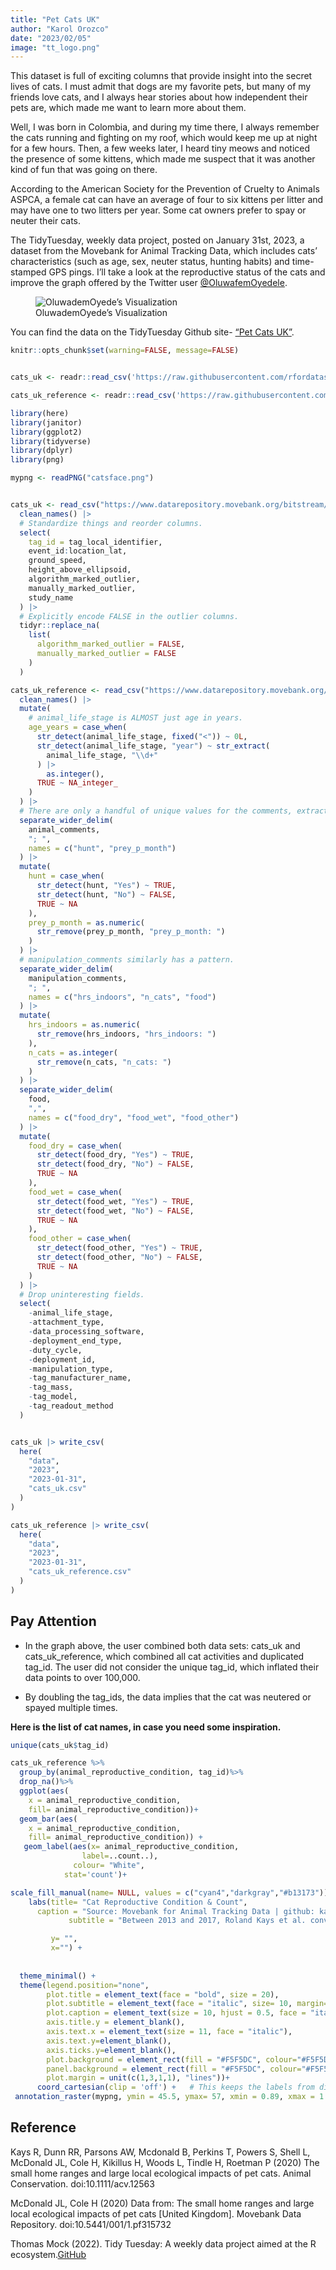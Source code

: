 ```yaml
---
title: "Pet Cats UK"
author: "Karol Orozco"
date: "2023/02/05"
image: "tt_logo.png"
---
```



This dataset is full of exciting columns that provide insight into the secret lives of cats. I must admit that dogs are my favorite pets, but many of my friends love cats, and I always hear stories about how independent their pets are, which made me want to learn more about them.

Well, I was born in Colombia, and during my time there, I always remember the cats running and fighting on my roof, which would keep me up at night for a few hours. Then, a few weeks later, I heard tiny meows and noticed the presence of some kittens, which made me suspect that it was another kind of fun that was going on there.

According to the American Society for the Prevention of Cruelty to Animals ASPCA, a female cat can have an average of four to six kittens per litter and may have one to two litters per year. Some cat owners prefer to spay or neuter their cats.

The TidyTuesday, weekly data project, posted on January 31st, 2023, a dataset from the Movebank for Animal Tracking Data, which includes cats' characteristics (such as age, sex, neuter status, hunting habits) and time-stamped GPS pings.  I'll take a look at the reproductive status of the cats and improve the graph offered by the Twitter user [@OluwafemOyedele](https://twitter.com/OluwafemOyedele/status/1621817963232874496/photo/1).

![OluwademOyede's Visualization](cat_orig.jpg)

You can find the data on the TidyTuesday Github site- ["Pet Cats UK"](https://github.com/rfordatascience/tidytuesday/blob/master/data/2023/2023-01-31/readme.md).



```r
knitr::opts_chunk$set(warning=FALSE, message=FALSE)


cats_uk <- readr::read_csv('https://raw.githubusercontent.com/rfordatascience/tidytuesday/master/data/2023/2023-01-31/cats_uk.csv')

cats_uk_reference <- readr::read_csv('https://raw.githubusercontent.com/rfordatascience/tidytuesday/master/data/2023/2023-01-31/cats_uk_reference.csv')

library(here)
library(janitor)
library(ggplot2)
library(tidyverse)
library(dplyr)
library(png)

mypng <- readPNG("catsface.png")


cats_uk <- read_csv("https://www.datarepository.movebank.org/bitstream/handle/10255/move.883/Pet%20Cats%20United%20Kingdom.csv?sequence=3") |> 
  clean_names() |> 
  # Standardize things and reorder columns.
  select(
    tag_id = tag_local_identifier,
    event_id:location_lat,
    ground_speed,
    height_above_ellipsoid,
    algorithm_marked_outlier,
    manually_marked_outlier,
    study_name
  ) |> 
  # Explicitly encode FALSE in the outlier columns.
  tidyr::replace_na(
    list(
      algorithm_marked_outlier = FALSE,
      manually_marked_outlier = FALSE
    )
  )

cats_uk_reference <- read_csv("https://www.datarepository.movebank.org/bitstream/handle/10255/move.884/Pet%20Cats%20United%20Kingdom-reference-data.csv?sequence=1") |>
  clean_names() |> 
  mutate(
    # animal_life_stage is ALMOST just age in years.
    age_years = case_when(
      str_detect(animal_life_stage, fixed("<")) ~ 0L,
      str_detect(animal_life_stage, "year") ~ str_extract(
        animal_life_stage, "\\d+"
      ) |> 
        as.integer(),
      TRUE ~ NA_integer_
    )
  ) |> 
  # There are only a handful of unique values for the comments, extract those.
  separate_wider_delim(
    animal_comments,
    "; ",
    names = c("hunt", "prey_p_month")
  ) |> 
  mutate(
    hunt = case_when(
      str_detect(hunt, "Yes") ~ TRUE,
      str_detect(hunt, "No") ~ FALSE,
      TRUE ~ NA
    ),
    prey_p_month = as.numeric(
      str_remove(prey_p_month, "prey_p_month: ")
    )
  ) |> 
  # manipulation_comments similarly has a pattern.
  separate_wider_delim(
    manipulation_comments,
    "; ",
    names = c("hrs_indoors", "n_cats", "food")
  ) |> 
  mutate(
    hrs_indoors = as.numeric(
      str_remove(hrs_indoors, "hrs_indoors: ")
    ),
    n_cats = as.integer(
      str_remove(n_cats, "n_cats: ")
    )
  ) |> 
  separate_wider_delim(
    food,
    ",",
    names = c("food_dry", "food_wet", "food_other")
  ) |> 
  mutate(
    food_dry = case_when(
      str_detect(food_dry, "Yes") ~ TRUE,
      str_detect(food_dry, "No") ~ FALSE,
      TRUE ~ NA
    ),
    food_wet = case_when(
      str_detect(food_wet, "Yes") ~ TRUE,
      str_detect(food_wet, "No") ~ FALSE,
      TRUE ~ NA
    ),
    food_other = case_when(
      str_detect(food_other, "Yes") ~ TRUE,
      str_detect(food_other, "No") ~ FALSE,
      TRUE ~ NA
    )
  ) |>
  # Drop uninteresting fields.
  select(
    -animal_life_stage,
    -attachment_type,
    -data_processing_software,
    -deployment_end_type,
    -duty_cycle,
    -deployment_id,
    -manipulation_type,
    -tag_manufacturer_name,
    -tag_mass,
    -tag_model,
    -tag_readout_method
  )


cats_uk |> write_csv(
  here(
    "data",
    "2023",
    "2023-01-31",
    "cats_uk.csv"
  )
)

cats_uk_reference |> write_csv(
  here(
    "data",
    "2023",
    "2023-01-31",
    "cats_uk_reference.csv"
  )
)
```

::: {.callout-warning icon=true}

## Pay Attention

- In the graph above, the user combined both data sets: cats_uk and cats_uk_reference, which combined all cat activities and duplicated tag_id. The user did not consider the unique tag_id, which inflated their data points to over 100,000.

- By doubling the tag_ids, the data implies that the cat was neutered or spayed multiple times.
:::

**Here is the list of cat names, in case you need some inspiration.**

```r
unique(cats_uk$tag_id)
```


```r


cats_uk_reference %>%
  group_by(animal_reproductive_condition, tag_id)%>%
  drop_na()%>%
  ggplot(aes(
    x = animal_reproductive_condition,
    fill= animal_reproductive_condition))+
  geom_bar(aes(
    x = animal_reproductive_condition,
    fill= animal_reproductive_condition)) +
   geom_label(aes(x= animal_reproductive_condition,
                label=..count..),
              colour= "White",
            stat='count')+

scale_fill_manual(name= NULL, values = c("cyan4","darkgray","#b13173"))+
    labs(title= "Cat Reproductive Condition & Count",
      caption = "Source: Movebank for Animal Tracking Data | github: karolo-89 | February 5th, 2023",
             subtitle = "Between 2013 and 2017, Roland Kays et al. convinced hundreds of volunteers in the U.S., U.K.,\nAustralia, and New Zealand to strap GPS sensors on their pet cats and provide general information\nabout them.",

         y= "",
         x="") +
  
  
  theme_minimal() +
  theme(legend.position="none",
        plot.title = element_text(face = "bold", size = 20),
        plot.subtitle = element_text(face = "italic", size= 10, margin=margin(0,0,62,0)),
        plot.caption = element_text(size = 10, hjust = 0.5, face = "italic"),
        axis.title.y = element_blank(),
        axis.text.x = element_text(size = 11, face = "italic"),
        axis.text.y=element_blank(),
        axis.ticks.y=element_blank(),
        plot.background = element_rect(fill = "#F5F5DC", colour="#F5F5DC"),
        panel.background = element_rect(fill = "#F5F5DC", colour="#F5F5DC"),
        plot.margin = unit(c(1,3,1,1), "lines"))+
      coord_cartesian(clip = 'off') +   # This keeps the labels from disappearing
 annotation_raster(mypng, ymin = 45.5, ymax= 57, xmin = 0.89, xmax = 1.1)


```


## Reference

Kays R, Dunn RR, Parsons AW, Mcdonald B, Perkins T, Powers S, Shell L, McDonald JL, Cole H, Kikillus H, Woods L, Tindle H, Roetman P (2020) The small home ranges and large local ecological impacts of pet cats. Animal Conservation. doi:10.1111/acv.12563

McDonald JL, Cole H (2020) Data from: The small home ranges and large local ecological impacts of pet cats [United Kingdom]. Movebank Data Repository. doi:10.5441/001/1.pf315732

Thomas Mock (2022). Tidy Tuesday: A weekly data project aimed at the R ecosystem.[GitHub](https://github.com/rfordatascience/tidytuesday)
